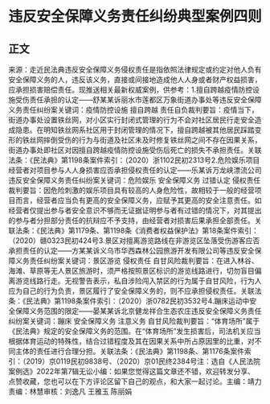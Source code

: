 # 违反安全保障义务责任纠纷典型案例四则
## 正文
来源：走近民法典违反安全保障义务侵权责任是指依照法律规定或约定对他人负有安全保障义务的人，违反该义务，直接或间接地造成他人人身或者财产权益损害，应承担损害赔偿责任。现推送相关最新权威案例，供参考：1.擅自跨越疫情防控设施受伤责任承担的认定——舒某某诉丽水市莲都区万象街道办事处等违反安全保障义务责任纠纷案关键词：疫情防控设施 擅自跨越 责任自负裁判要旨：疫情当下，街道办事处设置铁丝网，对小区实行封闭式管理的行为不会对社区居民行走安全造成隐患。在明知铁丝网系社区用于封闭管理的情况下，擅自跨越被其他居民踩踏变形的铁丝网摔倒受伤的行为与街道及社区未及时修复铁丝网之间不存在因果关系，街道办事处即社区对因擅自跨越疫情防控设施受伤后死亡的损失不承担责任。关联法条：《民法典》第1198条案件索引：（2020）浙1102民初2313号2.危险娱乐项目经营者对项目参与人人身损害应否承担侵权责任的认定——乐某诉万龙峡漂流公司违反安全保障义务责任纠纷案关键词：危险娱乐 安全保障义务 过错认定 侵权责任裁判要旨：因危险刺激的娱乐项目具有较高的人身危险性，故相较于一般的经营项目而言，经营者应当负有更高的安全保障义务，应赋予其更高的安全注意责任。如经营者仅提出参与者安全意识不够而无证据证明参与者有过错的情况下，对其提出的参与者分担部分责任的抗辩应不予支持，由经营者对损害后果承担全部责任。关联法条：《民法典》第1179条、第1198条《消费者权益保护法》第18条案件索引：（2020）赣0323民初424号3.景区对擅离游览路线在非游览区坠落受伤游客应否承担责任的认定——方某某诉义乌市华西森林公园旅游开发有限公司等违反安全保障义务责任纠纷案关键词：景区游览 侵权责任 自甘风险裁判要旨：在进入林谷、海滩、草原等无人景区旅游时，须严格按照景区标识的游览线路进行，切勿盲目偏离游览线路行走。无视警告表示，私自涉险闯入禁区的行为属于自甘风险，行为人应为自己的行为负责，景区履行了安全保障义务的，则不应承担侵权责任。关联法条：《民法典》第1198条案件索引：（2020）浙0782民初3532号4.蹦床运动中安全保障义务范围的限定——晏某某诉北京健龙祥合生态农庄违反安全保障义务责任纠纷案关键词：蹦床 安全保障义务 注意义务 自甘风险裁判要旨：“体育场所”属于《民法典》规定的安全保障义务的范围。在“体育场所”发生损害后，司法机关应当根据体育运动的特殊性，结合过错程度及其在因果关系中所占原因里的比重，对不同主体的责任进行合理分担。关联法条：《民法典》第1198条、第1176条案件索引：（2019）京0119民初9838号、（2020）京01民终2384号注：选自《人民法院案例选》2022年第7辑无讼小编：如果您觉得这篇文章还不错，欢迎转发分享、点赞收藏，您也可以在下方评论区留下自己的观点，和大家一起讨论。主编：靖力责编：林慧审核：刘逸凡 王雅玉 陈丽娟